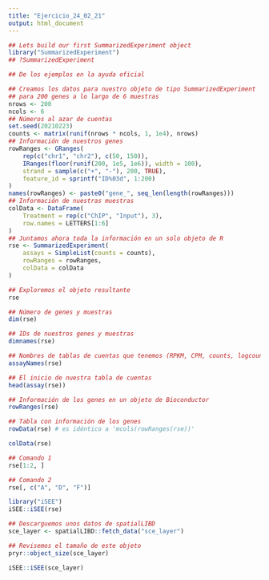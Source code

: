 ```yaml
---
title: "Ejercicio_24_02_21"
output: html_document
---
```


```r
## Lets build our first SummarizedExperiment object
library("SummarizedExperiment")
## ?SummarizedExperiment

## De los ejemplos en la ayuda oficial

## Creamos los datos para nuestro objeto de tipo SummarizedExperiment
## para 200 genes a lo largo de 6 muestras
nrows <- 200
ncols <- 6
## Números al azar de cuentas
set.seed(20210223)
counts <- matrix(runif(nrows * ncols, 1, 1e4), nrows)
## Información de nuestros genes
rowRanges <- GRanges(
    rep(c("chr1", "chr2"), c(50, 150)),
    IRanges(floor(runif(200, 1e5, 1e6)), width = 100),
    strand = sample(c("+", "-"), 200, TRUE),
    feature_id = sprintf("ID%03d", 1:200)
)
names(rowRanges) <- paste0("gene_", seq_len(length(rowRanges)))
## Información de nuestras muestras
colData <- DataFrame(
    Treatment = rep(c("ChIP", "Input"), 3),
    row.names = LETTERS[1:6]
)
## Juntamos ahora toda la información en un solo objeto de R
rse <- SummarizedExperiment(
    assays = SimpleList(counts = counts),
    rowRanges = rowRanges,
    colData = colData
)

## Exploremos el objeto resultante
rse
```

```r
## Número de genes y muestras
dim(rse)
```

```r
## IDs de nuestros genes y muestras
dimnames(rse)
```
```r
## Nombres de tablas de cuentas que tenemos (RPKM, CPM, counts, logcounts, etc)
assayNames(rse)
```

```r
## El inicio de nuestra tabla de cuentas
head(assay(rse))
```
```r
## Información de los genes en un objeto de Bioconductor
rowRanges(rse)
```

```r
## Tabla con información de los genes
rowData(rse) # es idéntico a 'mcols(rowRanges(rse))'
```

```r
colData(rse)
```
```r
## Comando 1
rse[1:2, ]
```

```r
## Comando 2
rse[, c("A", "D", "F")]
```

```r
library("iSEE")
iSEE::iSEE(rse)
```

```r
## Descarguemos unos datos de spatialLIBD
sce_layer <- spatialLIBD::fetch_data("sce_layer")
```

```r
## Revisemos el tamaño de este objeto
pryr::object_size(sce_layer)
```

```r
iSEE::iSEE(sce_layer)
```




